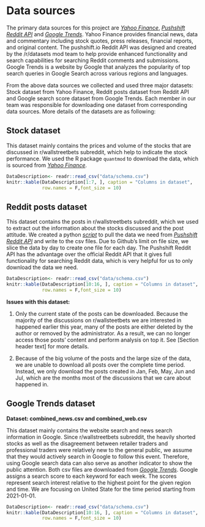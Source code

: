 # Data sources

The primary data sources for this project are [*Yahoo Finance*](https://finance.yahoo.com/), [*Pushshift Reddit API*](https://github.com/pushshift/api) and [*Google Trends*](https://trends.google.com/trends/?geo=US). Yahoo Finance provides financial news, data and commentary including stock quotes, press releases, financial reports, and original content. The pushshift.io Reddit API was designed and created by the /r/datasets mod team to help provide enhanced functionality and search capabilities for searching Reddit comments and submissions. Google Trends is a website by Google that analyzes the popularity of top search queries in Google Search across various regions and languages. 

From the above data sources we collected and used three major datasets: Stock dataset from Yahoo Finance, Reddit posts dataset from Reddit API and Google search score dataset from Google Trends. Each member in our team was responsible for downloading one dataset from corresponding data sources. More details of the datasets are as following:

## Stock dataset
This dataset mainly contains the prices and volume of the stocks that are discussed in r/wallstreetbets subreddit, which help to indicate the stock performance. We used the R package `quantmod` to download the data, which is sourced from [*Yahoo Finance*](https://finance.yahoo.com/).

```r
DataDescription<- readr::read_csv("data/schema.csv")
knitr::kable(DataDescription[1:7, ], caption = "Columns in dataset",
             row.names = F,font_size = 10)
```


## Reddit posts dataset
This dataset contains the posts in r/wallstreetbets subreddit, which we used to extract out the information about the stocks discussed and the post attitude. We created a python [*script*](https://github.com/stellazhangyue/redditWSB/blob/main/scripts/wallstreetbet_data_collection.ipynb)  to pull the data we need from [*Pushshift Reddit API*](https://github.com/pushshift/api) and write to the csv files. Due to Github's limit on file size, we slice the data by day to create one file for each day. The Pushshift Reddit API has the advantage over the official Reddit API that it gives full functionality for searching Reddit data, which is very helpful for us to only download the data we need.

```r
DataDescription<- readr::read_csv("data/schema.csv")
knitr::kable(DataDescription[10:16, ], caption = "Columns in dataset",
             row.names = F,font_size = 10)
```
**Issues with this dataset: **

1. Only the current state of the posts can be downloaded. Because the majority of the discussions on r/wallsteetbets we are interested in happened earlier this year, many of the posts are either deleted by the author or removed by the administrator. As a result, we can no longer access those posts' content and perform analysis on top it. See [Section header text] for more details.

2. Because of the big volume of the posts and the large size of the data, we are unable to download all posts over the complete time period. Instead, we only download the posts created in Jan, Feb, May, Jun and Jul, which are the months most of the discussions that we care about happened in.

## Google Trends dataset

**Dataset: combined_news.csv and combined_web.csv**

This dataset mainly contains the website search and news search information in Google. Since r/wallstreetbets subreddit, the heavily shorted stocks as well as the disagreement between retailer traders and professional traders were relatively new to the general public, we assume that they would actively search in Google to follow this event. Therefore, using Google search data can also serve as another indicator to show the public attention. Both csv files are downloaded from [*Google Trends*](https://trends.google.com/trends/?geo=US). Google assigns a search score to each keyword for each week. The scores represent search interest relative to the highest point for the given region and time. We are focusing on United State for the time period starting from 2021-01-01.

```r
DataDescription<- readr::read_csv("data/schema.csv")
knitr::kable(DataDescription[10:16, ], caption = "Columns in dataset",
             row.names = F,font_size = 10)
```
